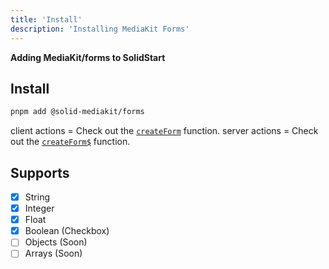 ```yaml
---
title: 'Install'
description: 'Installing MediaKit Forms'
---
```


**Adding MediaKit/forms to SolidStart**

## Install

```sh
pnpm add @solid-mediakit/forms
```

client actions = Check out the [`createForm`](/forms/createform) function.
server actions = Check out the [`createForm$`](/forms/serverform) function.

## Supports

- [x] String
- [x] Integer
- [x] Float
- [x] Boolean (Checkbox)
- [ ] Objects (Soon)
- [ ] Arrays (Soon)
